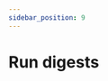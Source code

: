 ```yaml
---
sidebar_position: 9
---
```



# Run digests

<Title
  pre={['📖 User Guide', '🧮 Processing']}
  title={'Run digests'}
/>

This stage involves taking aggregated data and generating derived data using
digester algorithms.
